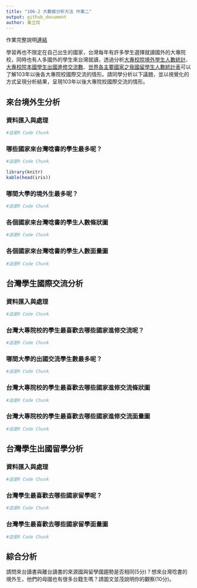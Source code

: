 ```yaml
---
title: "106-2 大數據分析方法 作業二"
output: github_document
author: 黃立玟
---
```


作業完整說明[連結](https://docs.google.com/document/d/1aLGSsGXhgOVgwzSg9JdaNz2qGPQJSoupDAQownkGf_I/edit?usp=sharing)

學習再也不限定在自己出生的國家，台灣每年有許多學生選擇就讀國外的大專院校，同時也有人多國外的學生來台灣就讀，透過分析[大專校院境外學生人數統計](https://data.gov.tw/dataset/6289)、[大專校院本國學生出國進修交流數](https://data.gov.tw/dataset/24730)、[世界各主要國家之我國留學生人數統計表](https://ws.moe.edu.tw/Download.ashx?u=C099358C81D4876CC7586B178A6BD6D5062C39FB76BDE7EC7685C1A3C0846BCDD2B4F4C2FE907C3E7E96F97D24487065577A728C59D4D9A4ECDFF432EA5A114C8B01E4AFECC637696DE4DAECA03BB417&n=4E402A02CE6F0B6C1B3C7E89FDA1FAD0B5DDFA6F3DA74E2DA06AE927F09433CFBC07A1910C169A1845D8EB78BD7D60D7414F74617F2A6B71DC86D17C9DA3781394EF5794EEA7363C&icon=..csv)可以了解103年以後各大專院校國際交流的情形。請同學分析以下議題，並以視覺化的方式呈現分析結果，呈現103年以後大專院校國際交流的情形。



## 來台境外生分析
### 資料匯入與處理
```r
#這是R Code Chunk
```

### 哪些國家來台灣唸書的學生最多呢？ 
```r
#這是R Code Chunk

library(knitr)
kable(head(iris))
```

### 哪間大學的境外生最多呢？
```r
#這是R Code Chunk
```

### 各個國家來台灣唸書的學生人數條狀圖
```r
#這是R Code Chunk
```

### 各個國家來台灣唸書的學生人數面量圖
```r
#這是R Code Chunk
```

## 台灣學生國際交流分析

### 資料匯入與處理
```r
#這是R Code Chunk
```

### 台灣大專院校的學生最喜歡去哪些國家進修交流呢？
```r
#這是R Code Chunk
```

### 哪間大學的出國交流學生數最多呢？
```r
#這是R Code Chunk
```

### 台灣大專院校的學生最喜歡去哪些國家進修交流條狀圖
```r
#這是R Code Chunk
```

### 台灣大專院校的學生最喜歡去哪些國家進修交流面量圖
```r
#這是R Code Chunk
```

## 台灣學生出國留學分析

### 資料匯入與處理
```r
#這是R Code Chunk
```

### 台灣學生最喜歡去哪些國家留學呢？
```r
#這是R Code Chunk
```

### 台灣學生最喜歡去哪些國家留學面量圖
```r
#這是R Code Chunk
```

## 綜合分析

請問來台讀書與離台讀書的來源國與留學國趨勢是否相同(5分)？想來台灣唸書的境外生，他們的母國也有很多台籍生嗎？請圖文並茂說明你的觀察(10分)。
